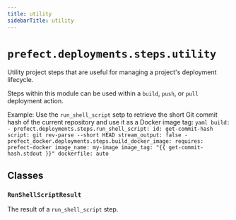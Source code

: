 ```yaml
---
title: utility
sidebarTitle: utility
---
```


# `prefect.deployments.steps.utility`



Utility project steps that are useful for managing a project's deployment lifecycle.

Steps within this module can be used within a `build`, `push`, or `pull` deployment action.

Example:
    Use the `run_shell_script` setp to retrieve the short Git commit hash of the current
        repository and use it as a Docker image tag:
    ```yaml
    build:
        - prefect.deployments.steps.run_shell_script:
            id: get-commit-hash
            script: git rev-parse --short HEAD
            stream_output: false
        - prefect_docker.deployments.steps.build_docker_image:
            requires: prefect-docker
            image_name: my-image
            image_tag: "{{ get-commit-hash.stdout }}"
            dockerfile: auto
    ```


## Classes

### `RunShellScriptResult`


The result of a `run_shell_script` step.

